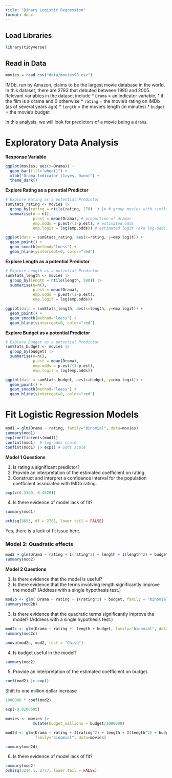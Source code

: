 ```yaml
---
title: "Binary Logistic Regression"
format: docx
---
```


## Load Libraries

```r
library(tidyverse)
```

## Read in Data

```r
movies = read_csv("data/movies90.csv")
```

IMDb, run by Amazon, claims to be the largest movie database in the world. In this dataset, there are 2783 that debuted between 1990 and 2005. Relevant variables in the dataset include \* `Drama` = an indicator variable, 1 if the film is a drama and 0 otherwise \* `rating` = the movie's rating on IMDb (as of several years ago) \* `length` = the movie's length (in minutes) \* `budget` = the movie's budget

In this analysis, we will look for predictors of a movie being a `drama`.

# Exploratory Data Analysis

**Response Variable**

```r
ggplot(movies, aes(x=Drama)) +
  geom_bar(fill="wheat1") + 
  xlab("Drama Indicator (1=yes, 0=no)") +
  theme_dark()
```

**Explore Rating as a potential Predictor**

```r
# Explore Rating as a potential Predictor
sumStats_rating <- movies |>
  group_by(rating = ntile(rating, 278)  ) |> # group movies with similar ratings together
  summarise(n = n(),
            p.est = mean(Drama), # proportion of dramas
            emp.odds = p.est/(1-p.est), # estimated odds
            emp.logit = log(emp.odds)) # estimated logit (aka log-odds)

ggplot(data = sumStats_rating, aes(x=rating, y=emp.logit)) + 
  geom_point() + 
  geom_smooth(method="loess") + 
  geom_hline(yintercept=0, color="red")

```

**Explore Length as a potential Predictor**

```r
# Explore Length as a potential Predictor
sumStats_length <- movies |>
  group_by(length = ntile(length, 500)) |>
  summarise(n=n(),
            p.est = mean(Drama),
            emp.odds = p.est/(1-p.est),
            emp.logit = log(emp.odds))

ggplot(data = sumStats_length, aes(x=length, y=emp.logit)) + 
  geom_point() + 
  geom_smooth(method="loess") + 
  geom_hline(yintercept=0, color="red")

```

**Explore Budget as a potential Predictor**

```r
# Explore Budget as a potential Predictor
sumStats_budget <- movies |>
  group_by(budget) |>
  summarise(n=n(),
            p.est = mean(Drama),
            emp.odds = p.est/(1-p.est),
            emp.logit = log(emp.odds))

ggplot(data = sumStats_budget, aes(x=budget, y=emp.logit)) + 
  geom_point() + 
  geom_smooth(method="loess") + 
  geom_hline(yintercept=0, color="red")

```

# Fit Logistic Regression Models

```r
mod1 = glm(Drama ~ rating, family="binomial", data=movies)
summary(mod1)
exp(coefficients(mod1))
confint(mod1)  # log-odds scale
confint(mod1) |> exp() # odds scale
```

**Model 1 Questions**

1.  Is rating a significant predictor?
2.  Provide an interpretation of the estimated coefficient on rating.
3.  Construct and interpret a confidence interval for the population coefficient associated with IMDb rating.

```r
exp(c(0.3369, 0.4529))
```

4.  Is there evidence of model lack of fit?

```r
summary(mod1)

pchisq(3653, df = 2781, lower.tail = FALSE)

```
Yes, there is a lack of fit issue here.


### Model 2: Quadratic effects

```r
mod2 = glm(Drama ~ rating + I(rating^2) + length + I(length^2) + budget, family="binomial", data=movies)
summary(mod2)
```

**Model 2 Questions**

1.  Is there evidence that the model is useful?
2.  Is there evidence that the terms involving length significantly improve the model? (Address with a single hypothesis test.)

```r
mod2b <- glm( Drama ~ rating + I(rating^2) + budget, family = "binomial", data = movies)
summary(mod2b)
```

3.  Is there evidence that the quadratic terms significantly improve the model? (Address with a single hypothesis test.)

```r

mod2c <- glm(Drama ~ rating +  length + budget, family="binomial", data=movies)
summary(mod2c)

anova(mod2c, mod2, test = "Chisq")
```

4.  Is budget useful in the model?

```r
summary(mod2)
```


5.  Provide an interpretation of the estimated coefficient on budget.
```r
coef(mod2) |> exp()
```
Shift to one million dollar increase

```r
1000000 * coef(mod2)

exp(-0.0208595)
```

```r
movies <- movies |>
            mutate(budget_millions = budget/1000000)

mod2d <- glm(Drama ~ rating + I(rating^2) + length + I(length^2) + budget_millions, 
             family="binomial", data=movies)

summary(mod2d)

```




6.  Is there evidence of model lack of fit?

```r
summary(mod2)
pchisq(3214.1, 2777, lower.tail = FALSE)
```






